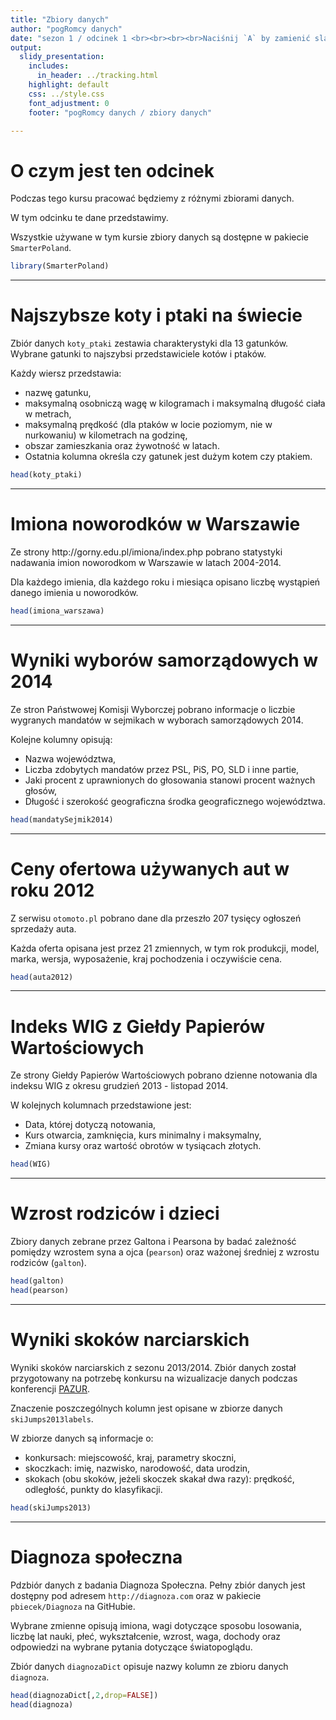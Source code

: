 ```yaml
---
title: "Zbiory danych"
author: "pogRomcy danych"
date: "sezon 1 / odcinek 1 <br><br><br><br>Naciśnij `A` by zamienić slajdy na ciągły tekst <br> Naciśnij `T` by wyświetlić spis treści"
output:
  slidy_presentation:
    includes:
      in_header: ../tracking.html
    highlight: default
    css: ../style.css
    font_adjustment: 0
    footer: "pogRomcy danych / zbiory danych"

---
```


# O czym jest ten odcinek

Podczas tego kursu pracować będziemy z różnymi zbiorami danych.

W tym odcinku te dane przedstawimy.

Wszystkie używane w tym kursie zbiory danych są dostępne w pakiecie `SmarterPoland`.

```r
library(SmarterPoland)
```

---

# Najszybsze koty i ptaki na świecie

Zbiór danych `koty_ptaki` zestawia charakterystyki dla 13 gatunków.
Wybrane gatunki to najszybsi przedstawiciele kotów i ptaków.

Każdy wiersz przedstawia:

* nazwę gatunku,
* maksymalną osobniczą wagę w kilogramach i maksymalną długość ciała w metrach, 
* maksymalną prędkość (dla ptaków w locie poziomym, nie w nurkowaniu) w kilometrach na godzinę, 
* obszar zamieszkania oraz żywotność w latach. 
* Ostatnia kolumna określa czy gatunek jest dużym kotem czy ptakiem. 



```r
head(koty_ptaki)
```

---

# Imiona noworodków w Warszawie

Ze strony http://gorny.edu.pl/imiona/index.php pobrano statystyki nadawania imion noworodkom w Warszawie w latach 2004-2014. 

Dla każdego imienia, dla każdego roku i miesiąca opisano liczbę wystąpień danego imienia u noworodków.

```r
head(imiona_warszawa)
```

---

# Wyniki wyborów samorządowych w 2014

Ze stron Państwowej Komisji Wyborczej pobrano informacje o liczbie wygranych mandatów w sejmikach w wyborach samorządowych 2014. 

Kolejne kolumny opisują:

* Nazwa województwa, 
* Liczba zdobytych mandatów przez PSL, PiS, PO, SLD i inne partie,
* Jaki procent z uprawnionych do głosowania stanowi procent ważnych głosów,
* Długość i szerokość geograficzna środka geograficznego województwa.

```r
head(mandatySejmik2014)
```

---

# Ceny ofertowa używanych aut w roku 2012

Z serwisu `otomoto.pl` pobrano dane dla przeszło 207 tysięcy ogłoszeń sprzedaży auta. 

Każda oferta opisana jest przez 21 zmiennych, w tym rok produkcji, model, marka, wersja, wyposażenie, kraj pochodzenia i oczywiście cena.

```r
head(auta2012)
```

---

# Indeks WIG z Giełdy Papierów Wartościowych

Ze strony Giełdy Papierów Wartościowych pobrano dzienne notowania dla indeksu WIG z okresu grudzień 2013 - listopad 2014.

W kolejnych kolumnach przedstawione jest:

* Data, której dotyczą notowania,
* Kurs otwarcia, zamknięcia, kurs minimalny i maksymalny,
* Zmiana kursy oraz wartość obrotów w tysiącach złotych.

```r
head(WIG)
```

---

# Wzrost rodziców i dzieci

Zbiory danych zebrane przez Galtona i Pearsona by badać zależność pomiędzy wzrostem syna a ojca (`pearson`) oraz ważonej średniej z wzrostu rodziców (`galton`).

```r
head(galton)
head(pearson)
```

---

# Wyniki skoków narciarskich

Wyniki skoków narciarskich z sezonu 2013/2014. Zbiór danych został przygotowany na potrzebę konkursu na wizualizacje danych podczas konferencji [PAZUR](http://estymator.ue.poznan.pl/pazur/).

Znaczenie poszczególnych kolumn jest opisane w zbiorze danych `skiJumps2013labels`.

W zbiorze danych są informacje o:

* konkursach: miejscowość, kraj, parametry skoczni,
* skoczkach: imię, nazwisko, narodowość, data urodzin,
* skokach (obu skoków, jeżeli skoczek skakał dwa razy): prędkość, odległość, punkty do klasyfikacji.

```r
head(skiJumps2013)
```

---

# Diagnoza społeczna

Pdzbiór danych z badania Diagnoza Społeczna. Pełny zbiór danych jest dostępny pod adresem `http://diagnoza.com` oraz w pakiecie `pbiecek/Diagnoza` na GitHubie.

Wybrane zmienne opisują imiona, wagi dotyczące sposobu losowania, liczbę lat nauki, płeć, wykształcenie, wzrost, waga, dochody oraz odpowiedzi na wybrane pytania dotyczące światopoglądu.

Zbiór danych `diagnozaDict` opisuje nazwy kolumn ze zbioru danych `diagnoza`.

```r
head(diagnozaDict[,2,drop=FALSE])
head(diagnoza)
```


